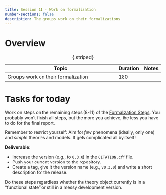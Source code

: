 ---
title: Session 11 - Work on formalization
number-sections: false
description: The groups work on their formalizations
---

# Overview

| Topic                                               | Duration | Notes |
| --------------------------------------------------- | -------- | ----- |
| Groups work on their formalization                  | 180      |       |
: {.striped}


# Tasks for today

Work on steps on the remaining steps (8-11) of the [Formalization Steps](../Formalization_steps.qmd).
You probably won't finish all steps, but the more you achieve, the less you have to do for the final report.

Remember to restrict yourself: Aim for *few* phenomena (ideally, only one) and *simple* theories and models. It gets complicated all by itself!

**Deliverable**: 

- Increase the version (e.g., to `0.3.0`) in the `CITATION.cff` file.
- Push your current version to the repository.
- Create a tag, give it the version name (e.g., `v0.3.0`) and write a short description for the release.
 
Do these steps regardless whether the theory object currently is in a "functional state" or still in a messy development version.